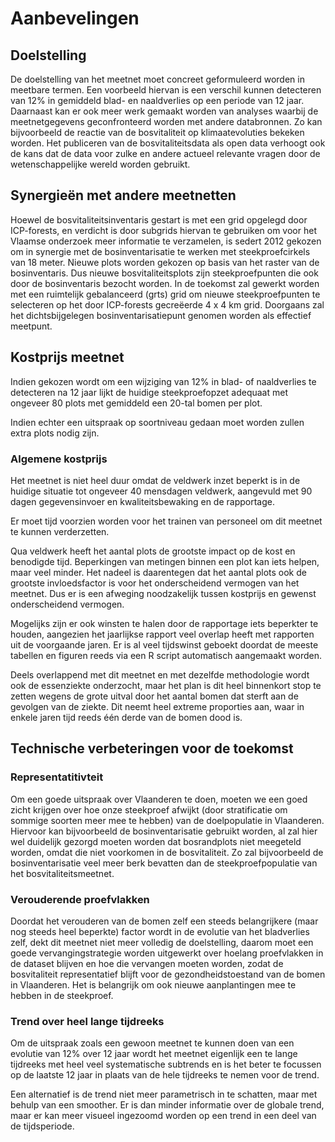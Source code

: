 # Aanbevelingen

## Doelstelling

De doelstelling van het meetnet moet concreet geformuleerd worden in meetbare termen. Een voorbeeld hiervan is een verschil kunnen detecteren van 12% in gemiddeld blad- en naaldverlies op een periode van 12 jaar.
Daarnaast kan er ook meer werk gemaakt worden van analyses waarbij de meetnetgegevens geconfronteerd worden met andere databronnen. Zo kan bijvoorbeeld de reactie van de bosvitaliteit op klimaatevoluties bekeken worden. Het publiceren van de bosvitaliteitsdata als open data verhoogt ook de kans dat de data voor zulke en andere actueel relevante vragen door de wetenschappelijke wereld worden gebruikt.

## Synergieën met andere meetnetten

Hoewel de bosvitaliteitsinventaris gestart is met een grid opgelegd door ICP-forests, en verdicht is door subgrids hiervan te gebruiken om voor het Vlaamse onderzoek meer informatie te verzamelen, is sedert 2012 gekozen om in synergie met de bosinventarisatie te werken met steekproefcirkels van 18 meter.
Nieuwe plots worden gekozen op basis van het raster van de bosinventaris.
Dus nieuwe bosvitaliteitsplots zijn steekproefpunten die ook door de bosinventaris bezocht worden.
In de toekomst zal gewerkt worden met een ruimtelijk gebalanceerd (grts) grid om nieuwe steekproefpunten te selecteren op het door ICP-forests gecreëerde 4 x 4 km grid.
Doorgaans zal het dichtsbijgelegen bosinventarisatiepunt genomen worden  als effectief meetpunt.

## Kostprijs meetnet

Indien gekozen wordt om een wijziging van 12% in blad- of naaldverlies te detecteren na 12 jaar lijkt de huidige steekproefopzet adequaat met ongeveer 80 plots met gemiddeld een 20-tal bomen per plot.

Indien echter een uitspraak op soortniveau gedaan moet worden zullen extra plots nodig zijn.


### Algemene kostprijs

Het meetnet is niet heel duur omdat de veldwerk inzet beperkt is in de huidige situatie tot ongeveer 40 mensdagen veldwerk, aangevuld met 90 dagen gegevensinvoer en kwaliteitsbewaking en de rapportage.

Er moet tijd voorzien worden voor het trainen van personeel om dit meetnet te kunnen verderzetten.

Qua veldwerk heeft het aantal plots de grootste impact op de kost en benodigde tijd.
Beperkingen van metingen binnen een plot kan iets helpen, maar veel minder.
Het nadeel is daarentegen dat het aantal plots ook de grootste invloedsfactor is voor het onderscheidend vermogen van het meetnet.
Dus er is een afweging noodzakelijk tussen kostprijs en gewenst onderscheidend vermogen.

Mogelijks zijn er ook winsten te halen door de rapportage iets beperkter te houden, aangezien het jaarlijkse rapport veel overlap heeft met rapporten uit de voorgaande jaren. Er is al veel tijdswinst geboekt doordat de meeste tabellen en figuren reeds via een R script automatisch aangemaakt worden.

Deels overlappend met dit meetnet en met dezelfde methodologie wordt ook de essenziekte onderzocht, maar het plan is dit heel binnenkort stop te zetten wegens de grote uitval door het aantal bomen dat sterft aan de gevolgen van de ziekte.
Dit neemt heel extreme proporties aan, waar in enkele jaren tijd reeds één derde van de bomen dood is.

## Technische verbeteringen voor de toekomst

### Representatitivteit

Om een goede uitspraak over Vlaanderen te doen, moeten we een goed zicht krijgen over hoe onze steekproef afwijkt (door stratificatie om sommige soorten meer mee te hebben) van de doelpopulatie in Vlaanderen.
Hiervoor kan bijvoorbeeld de bosinventarisatie gebruikt worden, al zal hier wel duidelijk gezorgd moeten worden dat bosrandplots niet meegeteld worden, omdat die niet voorkomen in de bosvitaliteit. Zo zal bijvoorbeeld de bosinventarisatie veel meer berk bevatten dan de steekproefpopulatie van het bosvitaliteitsmeetnet.


### Verouderende proefvlakken

Doordat het verouderen van de bomen zelf een steeds belangrijkere (maar nog steeds heel beperkte) factor  wordt in de evolutie van het bladverlies zelf, dekt dit meetnet niet meer volledig de doelstelling, daarom moet een goede vervangingstrategie worden uitgewerkt over hoelang proefvlakken in de dataset blijven en hoe die vervangen moeten worden, zodat de bosvitaliteit representatief blijft voor de gezondheidstoestand van de bomen in Vlaanderen.
Het is belangrijk om ook nieuwe aanplantingen mee te hebben in de steekproef.

### Trend over heel lange tijdreeks

Om de uitspraak zoals een gewoon meetnet te kunnen doen van een evolutie van 12% over 12 jaar wordt het meetnet eigenlijk een te lange tijdreeks met heel veel systematische subtrends en is het beter te focussen op de laatste 12 jaar in plaats van de hele tijdreeks te nemen voor de trend.

Een alternatief is de trend niet meer parametrisch in te schatten, maar met behulp van een smoother. Er is dan minder informatie over de globale trend, maar er kan meer visueel ingezoomd worden op een trend in een deel van de tijdsperiode.

<!--hvc dit laatste kan je best nog iets anders formuleren. Het is mij bv niet duidelijk waarom je enkel naar de laatste 12 jaar zou kijken. Het lijkt mij ook relevant om de trend van de laatste 12 jaar te kunnen vergelijken met alle vorige resultaten van het rollende gemiddelde voor de rest van de tijdreeks. En misschien ook suggereren om naast lineaire trend op 12 jaar ook te kijken naar smoothing technieken om de tijdreeks te analyseren.-->
